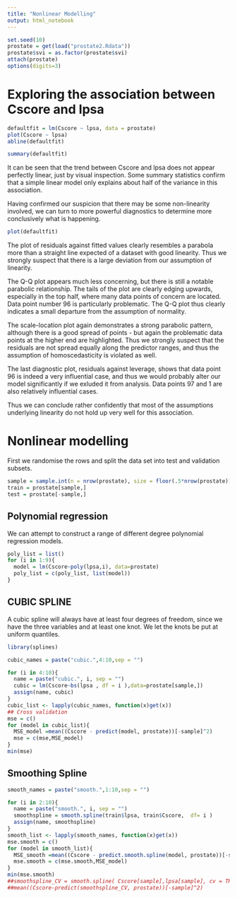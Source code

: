 ```yaml
---
title: "Nonlinear Modelling"
output: html_notebook
---
```


```r
set.seed(10)
prostate = get(load("prostate2.Rdata"))
prostate$svi = as.factor(prostate$svi)
attach(prostate)
options(digits=3)
```

# Exploring the association between Cscore and lpsa

```r
defaultfit = lm(Cscore ~ lpsa, data = prostate)
plot(Cscore ~ lpsa)
abline(defaultfit)
```

```r
summary(defaultfit)
```

It can be seen that the trend between Cscore and lpsa does not appear perfectly linear, just by visual inspection. Some summary statistics confirm that a simple linear model only explains about half of the variance in this association.

Having confirmed our suspicion that there may be some non-linearity involved, we can turn to more powerful diagnostics to determine more conclusively what is happening.

```r
plot(defaultfit)
```

The plot of residuals against fitted values clearly resembles a parabola more than a straight line expected of a dataset with good linearity. Thus we strongly suspect that there is a large deviation from our assumption of linearity.

The Q-Q plot appears much less concerning, but there is still a notable parabolic relationship. The tails of the plot are clearly edging upwards, especially in the top half, where many data points of concern are located. Data point number 96 is particularly problematic. The Q-Q plot thus clearly indicates a small departure from the assumption of normality.

The scale-location plot again demonstrates a strong parabolic pattern, although there is a good spread of points - but again the problematic data points at the higher end are highlighted. Thus we strongly suspect that the residuals are not spread equally along the predictor ranges, and thus the assumption of homoscedasticity is violated as well.

The last diagnostic plot, residuals against leverage, shows that data point 96 is indeed a very influential case, and thus we would probably alter our model significantly if we exluded it from analysis. Data points 97 and 1 are also relatively influential cases.

Thus we can conclude rather confidently that most of the assumptions underlying linearity do not hold up very well for this association.


# Nonlinear modelling

First we randomise the rows and split the data set into test and validation subsets.

```r
sample = sample.int(n = nrow(prostate), size = floor(.5*nrow(prostate)), replace = F)
train = prostate[sample,]
test = prostate[-sample,]
```


## Polynomial regression

We can attempt to construct a range of different degree polynomial regression models. 

```r
poly_list = list()
for (i in 1:9){
  model = lm(Cscore~poly(lpsa,i), data=prostate)
  poly_list = c(poly_list, list(model))
}
```


## CUBIC SPLINE
A cubic spline will always have at least four degrees of freedom, since we have the three variables and at least one knot. We let the knots be put at uniform quantiles.

```r
library(splines)

cubic_names = paste("cubic.",4:10,sep = "")

for (i in 4:10){
  name = paste("cubic.", i, sep = "")
  cubic = lm(Cscore~bs(lpsa , df = i ),data=prostate[sample,])
  assign(name, cubic)
}
cubic_list <- lapply(cubic_names, function(x)get(x))
## Cross validation
mse = c()
for (model in cubic_list){
  MSE_model =mean((Cscore - predict(model, prostate))[-sample]^2)
  mse = c(mse,MSE_model)
}
min(mse)
```


## Smoothing Spline
```r
smooth_names = paste("smooth.",1:10,sep = "")

for (i in 2:10){
  name = paste("smooth.", i, sep = "")
  smoothspline = smooth.spline(train$lpsa, train$Cscore,  df= i )
  assign(name, smoothspline)
}
smooth_list <- lapply(smooth_names, function(x)get(x))
mse.smooth = c()
for (model in smooth_list){
  MSE_smooth =mean((Cscore - predict.smooth.spline(model, prostate))[-sample]^2)
  mse.smooth = c(mse.smooth,MSE_model)
}
min(mse.smooth)
##smoothspline_CV = smooth.spline( Cscore[sample],lpsa[sample], cv = TRUE)
##mean((Cscore-predict(smoothspline_CV, prostate))[-sample]^2)
```

